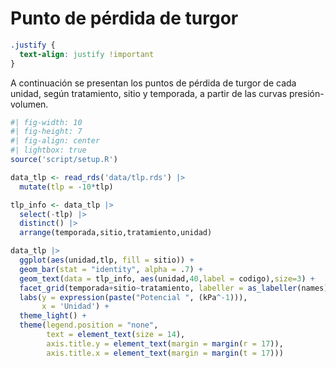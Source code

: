 # Punto de pérdida de turgor

```css
.justify {
  text-align: justify !important
}
```

::: justify
A continuación se presentan los puntos de pérdida de turgor de cada unidad, según tratamiento, sitio y temporada, a partir de las curvas presión-volumen.
:::

```r
#| fig-width: 10
#| fig-height: 7
#| fig-align: center
#| lightbox: true
source('script/setup.R')

data_tlp <- read_rds('data/tlp.rds') |>
  mutate(tlp = -10*tlp)

tlp_info <- data_tlp |>
  select(-tlp) |>
  distinct() |>
  arrange(temporada,sitio,tratamiento,unidad)

data_tlp |>
  ggplot(aes(unidad,tlp, fill = sitio)) +
  geom_bar(stat = "identity", alpha = .7) +
  geom_text(data = tlp_info, aes(unidad,40,label = codigo),size=3) +
  facet_grid(temporada+sitio~tratamiento, labeller = as_labeller(names)) +
  labs(y = expression(paste("Potencial ", (kPa^-1))),
       x = 'Unidad') +
  theme_light() +
  theme(legend.position = "none",
        text = element_text(size = 14),
        axis.title.y = element_text(margin = margin(r = 17)),
        axis.title.x = element_text(margin = margin(t = 17)))


```
